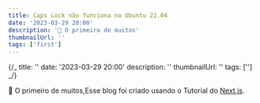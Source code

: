 ```yaml
---
title: Caps Lock não funciona no Ubuntu 22.04
date: '2023-03-29 20:00'
description: '🚩 O primeiro de muitos'
thumbnailUrl: ''
tags: ['first']
---
```


{/_
title: ''
date: '2023-03-29 20:00'
description: ''
thumbnailUrl: ''
tags: ['']
_/}

🚩 O primeiro de muitos,Esse blog foi criado usando o Tutorial do [Next.js](https://nextjs.org/learn/foundations/about-nextjs?utm_source=next-site&utm_medium=nav-cta&utm_campaign=next-website).
